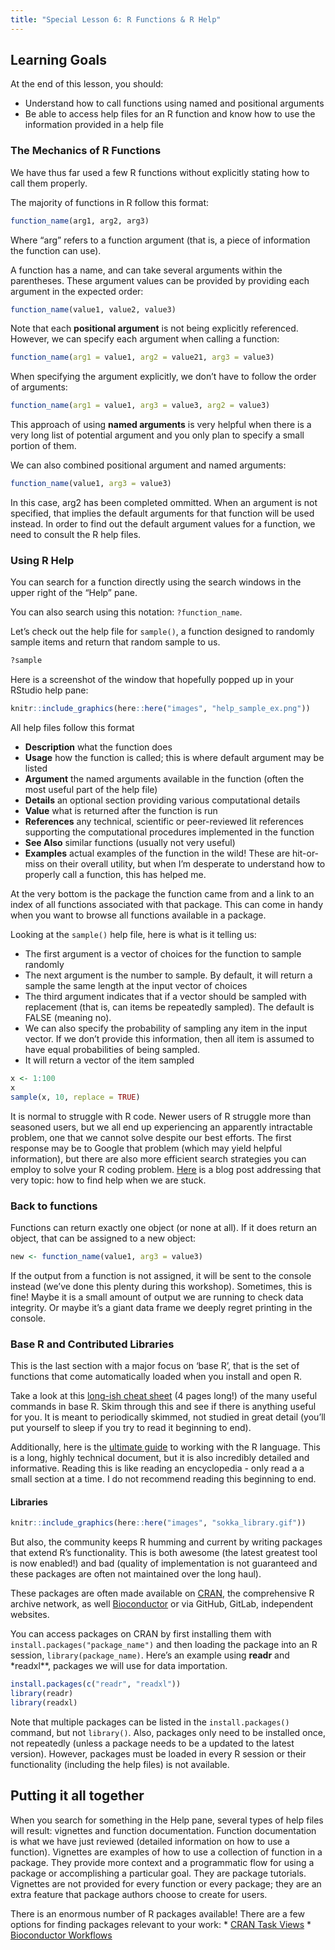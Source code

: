```yaml
---
title: "Special Lesson 6: R Functions & R Help"
---
```


::: {.callout-caution collapse="true"}
## Learning Goals

At the end of this lesson, you should: 

* Understand how to call functions using named and positional arguments
* Be able to access help files for an R function and know how to use the information provided in a help file
:::

### The Mechanics of R Functions

We have thus far used a few R functions without explicitly stating how to call them properly. 

The majority of functions in R follow this format:

```r
function_name(arg1, arg2, arg3)
```

Where "arg" refers to a function argument (that is, a piece of information the function can use). 

A function has a name, and can take several arguments within the parentheses. These argument values can be provided by providing each argument in the expected order:

```r
function_name(value1, value2, value3)
```

Note that each **positional argument** is not being explicitly referenced. However, we can specify each argument when calling a function:

```r
function_name(arg1 = value1, arg2 = value21, arg3 = value3)
```

When specifying the argument explicitly, we don't have to follow the order of arguments:
```r
function_name(arg1 = value1, arg3 = value3, arg2 = value3)
```

This approach of using **named arguments** is very helpful when there is a very long list of potential argument and you only plan to specify a small portion of them. 

We can also combined positional argument and named arguments:

```r
function_name(value1, arg3 = value3)
```

In this case, arg2 has been completed ommitted. When an argument is not specified, that implies the default arguments for that function will be used instead. In order to find out the default argument values for a function, we need to consult the R help files. 


### Using R Help

You can search for a function directly using the search windows in the upper right of the "Help" pane. 

You can also search using this notation: `?function_name`. 

Let's check out the help file for `sample()`, a function designed to randomly sample items and return that random sample to us. 

```r
?sample
```

Here is a screenshot of the window that hopefully popped up in your RStudio help pane:

```r
knitr::include_graphics(here::here("images", "help_sample_ex.png"))
```

All help files follow this format

* **Description** what the function does
* **Usage** how the function is called; this is where default argument may be listed
* **Argument** the named arguments available in the function (often the most useful part of the help file)
* **Details** an optional section providing various computational details
* **Value** what is returned after the function is run
* **References** any technical, scientific or peer-reviewed lit references supporting the computational procedures implemented in the function
* **See Also** similar functions (usually not very useful)
* **Examples** actual examples of the function in the wild! These are hit-or-miss on their overall utility, but when I'm desperate to understand how to properly call a function, this has helped me. 

At the very bottom is the package the function came from and a link to an index of all functions associated with that package. This can come in handy when you want to browse all functions available in a package. 

Looking at the `sample()` help file, here is what is it telling us:

* The first argument is a vector of choices for the function to sample randomly
* The next argument is the number to sample. By default, it will return a sample the same length at the input vector of choices
* The third argument indicates that if a vector should be sampled with replacement (that is, can items be repeatedly sampled). The default is FALSE (meaning no). 
* We can also specify the probability of sampling any item in the input vector. If we don't provide this information, then all item is assumed to have equal probabilities of being sampled. 
* It will return a vector of the item sampled

```r
x <- 1:100
x
sample(x, 10, replace = TRUE)
```

:::{.callout-note}
It is normal to struggle with R code. Newer users of R struggle more than seasoned users, but we all end up experiencing an apparently intractable problem, one that we cannot solve despite our best efforts. The first response may be to Google that problem (which may yield helpful information), but there are also more efficient search strategies you can employ to solve your R coding problem. [Here](https://agstats.io/post/help-in-r/) is a blog post addressing that very topic: how to find help when we are stuck. 
:::

### Back to functions

Functions can return exactly one object (or none at all). If it does return an object, that can be assigned to a new object:

```r
new <- function_name(value1, arg3 = value3)
```

If the output from a function is not assigned, it will be sent to the console instead (we've done this plenty during this workshop). Sometimes, this is fine! Maybe it is a small amount of output we are running to check data integrity. Or maybe it's a giant data frame we deeply regret printing in the console. 

### Base R and Contributed Libraries

This is the last section with a major focus on 'base R', that is the set of functions that come automatically loaded when you install and open R. 

Take a look at this [long-ish cheat sheet](https://cran.r-project.org/doc/contrib/Short-refcard.pdf) (4 pages long!) of the many useful commands in base R. Skim through this and see if there is anything useful for you. It is meant to periodically skimmed,  not studied in great detail (you'll put yourself to sleep if you try to read it beginning to end). 

Additionally, here is the [ultimate guide](https://cran.r-project.org/doc/manuals/r-release/R-lang.html) to working with the R language. This is a long, highly technical document, but it is also incredibly detailed and informative. Reading this is like reading an encyclopedia - only read a a small section at a time. I do not recommend reading this beginning to end. 

#### Libraries

```r
knitr::include_graphics(here::here("images", "sokka_library.gif"))
```


But also, the community keeps R humming and current by writing packages that extend R's functionality. This is both awesome (the latest greatest tool is now enabled!) and bad (quality of implementation is not guaranteed and these packages are often not maintained over the long haul). 

These packages are often made available on [CRAN](https://cran.r-project.org/web/packages/available_packages_by_name.html), the comprehensive R archive network, as well [Bioconductor](https://www.bioconductor.org/) or via GitHub, GitLab, independent websites. 

You can access packages on CRAN by first installing them with `install.packages("package_name")` and then loading the package into an R session, `library(package_name)`. Here's an example using **readr** and *readxl**, packages we will use for data importation.

```r
install.packages(c("readr", "readxl"))
library(readr)
library(readxl)
```

Note that multiple packages can be listed in the `install.packages()` command, but not `library()`. Also, packages only need to be installed once, not repeatedly (unless a package needs to be a updated to the latest version). However, packages must be loaded in every R session or their functionality (including the help files) is not available. 

::: {.callout-tip}
## Putting it all together

When you search for something in the Help pane, several types of help files will result: vignettes and function documentation. Function documentation is what we have just reviewed (detailed information on how to use a function). Vignettes are examples of how to use a collection of function in a package. They provide more context and a programmatic flow for using a package or accomplishing a particular goal. They are package tutorials. Vignettes are not provided for every function or every package; they are an extra feature that package authors choose to create for users. 

There is an enormous number of R packages available! There are a few options for finding packages relevant to your work:
    * [CRAN Task Views](https://cran.r-project.org/web/views/)
    * [Bioconductor Workflows](https://www.bioconductor.org/packages/release/BiocViews.html#___Workflow)
    
:::
